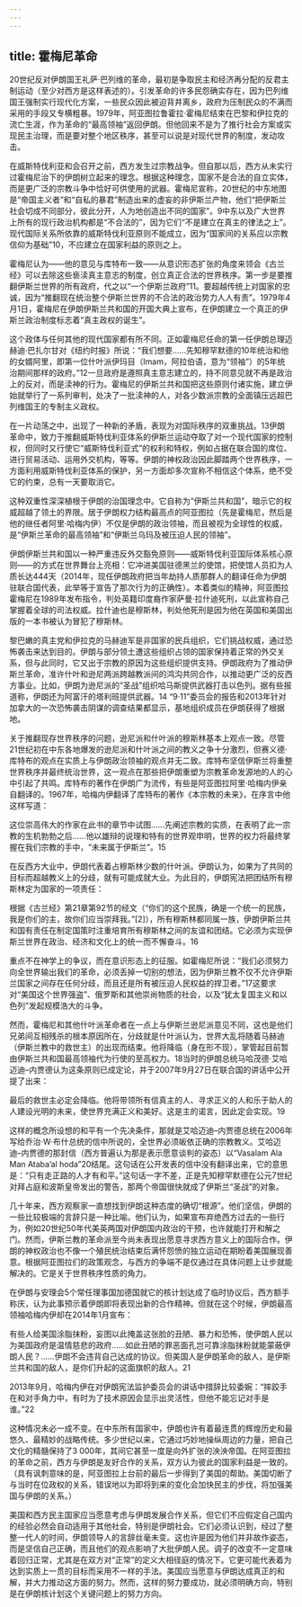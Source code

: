 ```yaml
---
---
---
```

title: 霍梅尼革命
---



20世纪反对伊朗国王礼萨·巴列维的革命，最初是争取民主和经济再分配的反君主制运动（至少对西方是这样表述的）。引发革命的许多民怨确实存在，因为巴列维国王强制实行现代化方案，一些民众因此被迫背井离乡，政府为压制民众的不满而采用的手段又专横粗暴。1979年，阿亚图拉鲁霍拉·霍梅尼结束在巴黎和伊拉克的流亡生涯，作为革命的“最高领袖”返回伊朗。但他回来不是为了推行社会方案或实现民主治理，而是要对整个地区秩序，甚至可以说是对现代世界的制度，发动攻击。

在威斯特伐利亚和会召开之前，西方发生过宗教战争。但自那以后，西方从未实行过霍梅尼治下的伊朗树立起来的理念。根据这种理念，国家不是合法的自立实体，而是更广泛的宗教斗争中恰好可供使用的武器。霍梅尼宣称，20世纪的中东地图是“帝国主义者”和“自私的暴君”制造出来的虚妄的非伊斯兰产物，他们“把伊斯兰社会切成不同部分，彼此分开，人为地创造出不同的国家”。9中东以及广大世界上所有的现行政治机构都是“不合法的”，因为它们“不是建立在真主的律法之上”。现代国际关系所依靠的威斯特伐利亚原则不能成立，因为“国家间的关系应以宗教信仰为基础”10，不应建立在国家利益的原则之上。

霍梅尼认为——他的意见与库特布一致——从意识形态扩张的角度来领会《古兰经》可以去除这些亵渎真主意志的制度，创立真正合法的世界秩序。第一步是要推翻伊斯兰世界的所有政府，代之以“一个伊斯兰政府”11。要超越传统上对国家的忠诚，因为“推翻现在统治整个伊斯兰世界的不合法的政治势力人人有责”。1979年4月1日，霍梅尼在伊朗伊斯兰共和国的开国大典上宣布，在伊朗建立一个真正的伊斯兰政治制度标志着“真主政权的诞生”。

这个政体与任何其他的现代国家都有所不同。正如霍梅尼任命的第一任伊朗总理迈赫迪·巴扎尔甘对《纽约时报》所说：“我们想要……先知穆罕默德的10年统治和他的女婿阿里，即第一位什叶派伊玛目（Imam，阿拉伯语，意为“领袖”）的5年统治期间那样的政府。”12一旦政府是遵照真主意志建立的，持不同意见就不再是政治上的反对，而是渎神的行为。霍梅尼的伊斯兰共和国把这些原则付诸实施，建立伊始就举行了一系列审判，处决了一批渎神的人，对各少数派宗教的全面镇压远超巴列维国王的专制主义政权。

在一片动荡之中，出现了一种新的矛盾，表现为对国际秩序的双重挑战。13伊朗革命中，致力于推翻威斯特伐利亚体系的伊斯兰运动夺取了对一个现代国家的控制权，但同时又行使它“威斯特伐利亚式”的权利和特权，例如占据在联合国的席位、进行贸易活动、运用外交机构，等等。伊朗的神权政治因此脚踏两个世界秩序，一方面利用威斯特伐利亚体系的保护，另一方面却多次宣称不相信这个体系，绝不受它的约束，总有一天要取消它。

这种双重性深深植根于伊朗的治国理念中。它自称为“伊斯兰共和国”，暗示它的权威超越了领土的界限。居于伊朗权力结构最高点的阿亚图拉（先是霍梅尼，然后是他的继任者阿里·哈梅内伊）不仅是伊朗的政治领袖，而且被视为全球性的权威，是“伊斯兰革命的最高领袖”和“伊斯兰乌玛及被压迫人民的领袖”。

伊朗伊斯兰共和国以一种严重违反外交豁免原则——威斯特伐利亚国际体系核心原则——的方式在世界舞台上亮相：它冲进美国驻德黑兰的使馆，把使馆人员扣为人质长达444天（2014年，现任伊朗政府把当年劫持人质那群人的翻译任命为伊朗驻联合国代表，此举等于宣告了那次行为的正确性）。本着类似的精神，阿亚图拉霍梅尼在1989年发布指令，判处英籍印度裔作家萨曼·拉什迪死刑，以此宣称自己掌握着全球的司法权威。拉什迪也是穆斯林，判处他死刑是因为他在英国和美国出版的一本书被认为冒犯了穆斯林。

黎巴嫩的真主党和伊拉克的马赫迪军是非国家的民兵组织，它们挑战权威，通过恐怖袭击来达到目的。伊朗与部分领土遭这些组织占领的国家保持着正常的外交关系，但与此同时，它又出于宗教的原因为这些组织提供支持。伊朗政府为了推动伊斯兰革命，准许什叶和逊尼两派跨越教派间的鸿沟共同合作，以推动更广泛的反西方事业。比如，伊朗为逊尼派的“圣战”组织哈马斯提供武器打击以色列。据有些报道称，伊朗还为阿富汗的塔利班提供武器。14 “9·11”委员会的报告和2013年针对加拿大的一次恐怖袭击阴谋的调查结果都显示，基地组织成员在伊朗获得了根据地。

关于推翻现存世界秩序的问题，逊尼派和什叶派的穆斯林基本上观点一致。尽管21世纪初在中东各地爆发的逊尼派和什叶派之间的教义之争十分激烈，但赛义德·库特布的观点在实质上与伊朗政治领袖的观点并无二致。库特布坚信伊斯兰将重整世界秩序并最终统治世界，这一观点在那些把伊朗重塑为宗教革命发源地的人的心中引起了共鸣。库特布的著作在伊朗广为流传，有些是阿亚图拉阿里·哈梅内伊亲自翻译的。1967年，哈梅内伊翻译了库特布的著作《本宗教的未来》，在序言中他这样写道：

这位崇高伟大的作家在此书的章节中试图……先阐述宗教的实质，在表明了此一宗教的生机勃勃之后……他以雄辩的说理和特有的世界观申明，世界的权力将最终掌握在我们宗教的手中，“未来属于伊斯兰”。15

在反西方大业中，伊朗代表着占穆斯林少数的什叶派。伊朗认为，如果为了共同的目标而超越教义上的分歧，就有可能成就大业。为此目的，伊朗宪法把团结所有穆斯林定为国家的一项责任：

根据《古兰经》第21章第92节的经文（“你们的这个民族，确是一个统一的民族，我是你们的主，故你们应当崇拜我。”[2]），所有穆斯林都同属一族，伊朗伊斯兰共和国有责任在制定国策时注重培育所有穆斯林之间的友谊和团结。它必须为实现伊斯兰世界在政治、经济和文化上的统一而不懈奋斗。16

重点不在神学上的争议，而在意识形态上的征服。如霍梅尼所说：“我们必须努力向全世界输出我们的革命，必须丢掉一切别的想法，因为伊斯兰教不仅不允许伊斯兰国家之间存在任何分歧，而且还是所有被压迫人民权益的捍卫者。”17这要求对“美国这个世界强盗”、俄罗斯和其他崇尚物质的社会，以及“犹太复国主义和以色列”发起规模浩大的斗争。

然而，霍梅尼和其他什叶派革命者在一点上与伊斯兰逊尼派意见不同，这也是他们兄弟间互相残杀的根本原因所在，分歧就是什叶派认为，世界大乱将随着马赫迪（伊斯兰教中的救世主）的出现而结束。他将降临（身在形不现），掌管起目前暂由伊斯兰共和国最高领袖代为行使的至高权力。18当时的伊朗总统马哈茂德·艾哈迈迪–内贾德认为这条原则已成定论，并于2007年9月27日在联合国的讲话中公开提了出来：

最后的救世主必定会降临。他将带领所有信真主的人、寻求正义的人和乐于助人的人建设光明的未来，使世界充满正义和美好。这是主的诺言，因此定会实现。19

这样的概念所设想的和平有一个先决条件，那就是艾哈迈迪–内贾德总统在2006年写给乔治·W·布什总统的信中所说的，全世界必须皈依正确的宗教教义。艾哈迈迪–内贾德的那封信（西方普遍认为那是表示愿意谈判的姿态）以“Vasalam Ala Man Ataba’al hoda”20结尾。这句话在公开发表的信中没有翻译出来，它的意思是：“只有走正路的人才有和平。”这句话一字不差，正是先知穆罕默德在公元7世纪对拜占庭和波斯皇帝发出的警告，那两个帝国很快就成了伊斯兰“圣战”的对象。

几十年来，西方观察家一直想找到伊朗这种态度的确切“根源”。他们坚信，伊朗的一些比较极端的言辞只是一种比喻。他们认为，如果宣布弃绝西方过去的一些行为，例如20世纪50年代美英两国对伊朗国内政治的干预，也许就能打开和解之门。然而，伊斯兰教的革命派至今尚未表现出愿意寻求西方意义上的国际合作。伊朗的神权政治也不像一个殖民统治结束后满怀怨愤的独立运动在期盼着美国展现善意。根据阿亚图拉们的政策观念，与西方的争端不是仅通过在具体问题上让步就能解决的。它是关于世界秩序性质的角力。

在伊朗与安理会5个常任理事国加德国就它的核计划达成了临时协议后，西方额手称庆，认为此事预示着伊朗即将表现出新的合作精神。但就在这个时候，伊朗最高领袖哈梅内伊却在2014年1月宣布：

有些人给美国涂脂抹粉，妄图以此掩盖这张脸的丑陋、暴力和恐怖，使伊朗人民以为美国政府是温情慈悲的政府……如此丑陋的罪恶面孔岂可靠涂脂抹粉就能蒙蔽伊朗人民？……伊朗不会违背自己达成的协议。但美国人是伊朗革命的敌人，是伊斯兰共和国的敌人，是你们升起的这面旗帜的敌人。21

2013年9月，哈梅内伊在对伊朗宪法监护委员会的讲话中措辞比较委婉：“摔跤手在和对手角力中，有时为了技术原因会显示出灵活性，但他不能忘记对手是谁。”22

这种情况未必一成不变。在中东所有国家中，伊朗也许有着最连贯的辉煌历史和最悠久、最精妙的战略传统。多少世纪以来，它通过巧妙地操纵周边的力量，把自己文化的精髓保持了3 000年，其间它甚至一度是向外扩张的泱泱帝国。在阿亚图拉的革命之前，西方与伊朗是友好合作的关系，双方认为彼此的国家利益是一致的。（具有讽刺意味的是，阿亚图拉上台前的最后一步得到了美国的帮助。美国切断了与当时在位政权的关系，错误地以为即将到来的变化会加快民主的步伐，将加强美国与伊朗的关系。）

美国和西方民主国家应当愿意考虑与伊朗发展合作关系，但它们不应假定自己国内的经验必然会自动适用于其他社会，特别是伊朗社会。它们必须认识到，经过了整整一代人的时间，伊朗领导人的言辞丝毫未变。这也许是因为他们并非故作姿态，而是坚信自己正确，而且他们的观点影响了大批伊朗人民。调子的改变不一定意味着回归正常，尤其是在双方对“正常”的定义大相径庭的情况下。它更可能代表着为达到实质上一贯的目标而采用不一样的手法。美国应当愿意与伊朗达成真正的和解，并大力推动这方面的努力。然而，这样的努力要成功，就必须明确方向，特别是在伊朗核计划这个关键问题上的努力方向。